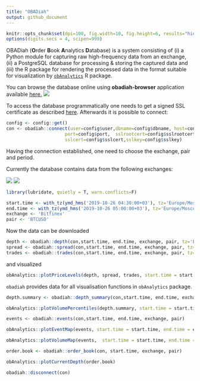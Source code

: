 ```yaml
---
title: "OBADiah"
output: github_document
---
```


```r
knitr::opts_chunk$set(dpi=100, fig.width=10, fig.height=6, results="hide")
options(digits.secs = 4, scipen=999)

```

OBADiah (**O**rder **B**ook **A**nalytics **D**atabase) is a system consisting of (i) a Python module for capturing raw high-frequency data from an exchange, (ii) a PostgreSQL database for processing & storing the captured data and (iii) the R package for rendering the processed data in the format suitable for visualization by [`obAnalytics`](https://github.com/phil8192/ob-analytics) R package.

You can browse the database online using **obadiah-browser** application available [here.](https://petr-fedorov.shinyapps.io/obadiah-browser/)
![](README_files/obadiah-browser-demo.gif)


To access the database programmatically one needs to get a signed SSL certificate as described [here](https://github.com/petr-fedorov/obadiah/wiki/How-to-connect-to-the-database). Afterwards it is possible to connect:

```r
config <- config::get()
con <- obadiah::connect(user=config$user,dbname=config$dbname, host=config$host,
                      port=config$port,  sslrootcert=config$sslrootcert,
                      sslcert=config$sslcert,sslkey=config$sslkey)
```

Having the connection established, one need to choose the exchange, pair and period. 

Currently the database contains data from the following exchanges:

![](README_files/bitfinex.png)  ![](README_files/bitstamp.png)



```r
library(lubridate, quietly = T, warn.conflicts=F)

start.time <- with_tz(ymd_hms('2019-10-26 04:30:00+03'), tz='Europe/Moscow')
end.time <- with_tz(ymd_hms('2019-10-26 05:00:00+03'), tz='Europe/Moscow')
exchange <- 'Bitfinex'
pair <- 'BTCUSD'

```

Now the data can be downloaded

```r
depth <- obadiah::depth(con,start.time, end.time, exchange, pair, tz='Europe/Moscow')
spread <- obadiah::spread(con,start.time, end.time, exchange, pair, tz='Europe/Moscow')
trades <- obadiah::trades(con,start.time, end.time, exchange, pair, tz='Europe/Moscow')
```

and visualized

```r
obAnalytics::plotPriceLevels(depth, spread, trades, start.time = start.time, end.time = end.time )
```

`obadiah` provides data for all visualisation functions in `obAnalytics` package. 


```r
depth.summary <- obadiah::depth_summary(con,start.time, end.time, exchange, pair)
```


```r
obAnalytics::plotVolumePercentiles(depth.summary, start.time = start.time, end.time = end.time )
```


```r
events <- obadiah::events(con,start.time, end.time, exchange, pair)
```


```r
obAnalytics::plotEventMap(events, start.time = start.time, end.time = end.time)
```


```r
obAnalytics::plotVolumeMap(events,  start.time = start.time, end.time = end.time, log.scale = T)
```


```r
order.book <- obadiah::order_book(con, start.time, exchange, pair)
```



```r
obAnalytics::plotCurrentDepth(order.book)
```



```r
obadiah::disconnect(con)
```



